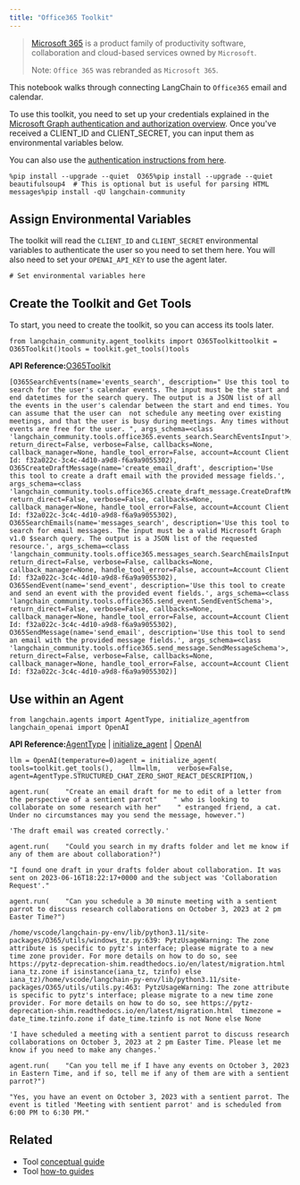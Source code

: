 ```yaml
---
title: "Office365 Toolkit"
---
```


> [Microsoft 365](https://www.office.com/) is a product family of productivity software, collaboration and cloud-based services owned by `Microsoft`.
>
> Note: `Office 365` was rebranded as `Microsoft 365`.

This notebook walks through connecting LangChain to `Office365` email and calendar.

To use this toolkit, you need to set up your credentials explained in the [Microsoft Graph authentication and authorization overview](https://learn.microsoft.com/en-us/graph/auth/). Once you've received a CLIENT\_ID and CLIENT\_SECRET, you can input them as environmental variables below.

You can also use the [authentication instructions from here](https://o365.github.io/python-o365/latest/getting_started.html#oauth-setup-pre-requisite).

```
%pip install --upgrade --quiet  O365%pip install --upgrade --quiet  beautifulsoup4  # This is optional but is useful for parsing HTML messages%pip install -qU langchain-community
```

## Assign Environmental Variables

The toolkit will read the `CLIENT_ID` and `CLIENT_SECRET` environmental variables to authenticate the user so you need to set them here. You will also need to set your `OPENAI_API_KEY` to use the agent later.

```
# Set environmental variables here
```

## Create the Toolkit and Get Tools

To start, you need to create the toolkit, so you can access its tools later.

```
from langchain_community.agent_toolkits import O365Toolkittoolkit = O365Toolkit()tools = toolkit.get_tools()tools
```

**API Reference:**[O365Toolkit](https://python.langchain.com/api_reference/community/agent_toolkits/langchain_community.agent_toolkits.office365.toolkit.O365Toolkit.html)

```
[O365SearchEvents(name='events_search', description=" Use this tool to search for the user's calendar events. The input must be the start and end datetimes for the search query. The output is a JSON list of all the events in the user's calendar between the start and end times. You can assume that the user can  not schedule any meeting over existing meetings, and that the user is busy during meetings. Any times without events are free for the user. ", args_schema=<class 'langchain_community.tools.office365.events_search.SearchEventsInput'>, return_direct=False, verbose=False, callbacks=None, callback_manager=None, handle_tool_error=False, account=Account Client Id: f32a022c-3c4c-4d10-a9d8-f6a9a9055302), O365CreateDraftMessage(name='create_email_draft', description='Use this tool to create a draft email with the provided message fields.', args_schema=<class 'langchain_community.tools.office365.create_draft_message.CreateDraftMessageSchema'>, return_direct=False, verbose=False, callbacks=None, callback_manager=None, handle_tool_error=False, account=Account Client Id: f32a022c-3c4c-4d10-a9d8-f6a9a9055302), O365SearchEmails(name='messages_search', description='Use this tool to search for email messages. The input must be a valid Microsoft Graph v1.0 $search query. The output is a JSON list of the requested resource.', args_schema=<class 'langchain_community.tools.office365.messages_search.SearchEmailsInput'>, return_direct=False, verbose=False, callbacks=None, callback_manager=None, handle_tool_error=False, account=Account Client Id: f32a022c-3c4c-4d10-a9d8-f6a9a9055302), O365SendEvent(name='send_event', description='Use this tool to create and send an event with the provided event fields.', args_schema=<class 'langchain_community.tools.office365.send_event.SendEventSchema'>, return_direct=False, verbose=False, callbacks=None, callback_manager=None, handle_tool_error=False, account=Account Client Id: f32a022c-3c4c-4d10-a9d8-f6a9a9055302), O365SendMessage(name='send_email', description='Use this tool to send an email with the provided message fields.', args_schema=<class 'langchain_community.tools.office365.send_message.SendMessageSchema'>, return_direct=False, verbose=False, callbacks=None, callback_manager=None, handle_tool_error=False, account=Account Client Id: f32a022c-3c4c-4d10-a9d8-f6a9a9055302)]
```

## Use within an Agent

```
from langchain.agents import AgentType, initialize_agentfrom langchain_openai import OpenAI
```

**API Reference:**[AgentType](https://python.langchain.com/api_reference/langchain/agents/langchain.agents.agent_types.AgentType.html) | [initialize\_agent](https://python.langchain.com/api_reference/langchain/agents/langchain.agents.initialize.initialize_agent.html) | [OpenAI](https://python.langchain.com/api_reference/openai/llms/langchain_openai.llms.base.OpenAI.html)

```
llm = OpenAI(temperature=0)agent = initialize_agent(    tools=toolkit.get_tools(),    llm=llm,    verbose=False,    agent=AgentType.STRUCTURED_CHAT_ZERO_SHOT_REACT_DESCRIPTION,)
```

```
agent.run(    "Create an email draft for me to edit of a letter from the perspective of a sentient parrot"    " who is looking to collaborate on some research with her"    " estranged friend, a cat. Under no circumstances may you send the message, however.")
```

```
'The draft email was created correctly.'
```

```
agent.run(    "Could you search in my drafts folder and let me know if any of them are about collaboration?")
```

```
"I found one draft in your drafts folder about collaboration. It was sent on 2023-06-16T18:22:17+0000 and the subject was 'Collaboration Request'."
```

```
agent.run(    "Can you schedule a 30 minute meeting with a sentient parrot to discuss research collaborations on October 3, 2023 at 2 pm Easter Time?")
```

```
/home/vscode/langchain-py-env/lib/python3.11/site-packages/O365/utils/windows_tz.py:639: PytzUsageWarning: The zone attribute is specific to pytz's interface; please migrate to a new time zone provider. For more details on how to do so, see https://pytz-deprecation-shim.readthedocs.io/en/latest/migration.html  iana_tz.zone if isinstance(iana_tz, tzinfo) else iana_tz)/home/vscode/langchain-py-env/lib/python3.11/site-packages/O365/utils/utils.py:463: PytzUsageWarning: The zone attribute is specific to pytz's interface; please migrate to a new time zone provider. For more details on how to do so, see https://pytz-deprecation-shim.readthedocs.io/en/latest/migration.html  timezone = date_time.tzinfo.zone if date_time.tzinfo is not None else None
```

```
'I have scheduled a meeting with a sentient parrot to discuss research collaborations on October 3, 2023 at 2 pm Easter Time. Please let me know if you need to make any changes.'
```

```
agent.run(    "Can you tell me if I have any events on October 3, 2023 in Eastern Time, and if so, tell me if any of them are with a sentient parrot?")
```

```
"Yes, you have an event on October 3, 2023 with a sentient parrot. The event is titled 'Meeting with sentient parrot' and is scheduled from 6:00 PM to 6:30 PM."
```

## Related

* Tool [conceptual guide](/src/oss/concepts/tools)
* Tool [how-to guides](/src/oss/how_to/#tools)

